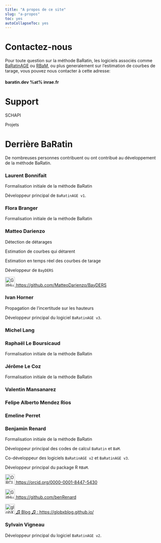 ---
title: "A propos de ce site"
slug: "a-propos"
toc: yes
autoCollapseToc: yes
---

# Contactez-nous

Pour toute question sur la méthode BaRatin, les logiciels associés comme [BaRatinAGE](https://github.com/BaRatin-tools/BaRatinAGE) ou [RBaM](https://github.com/BaM-tools/RBaM), ou plus generalement sur l'estimation de courbes de tarage, vous pouvez nous contacter à cette adresse:

#### baratin.dev %at% inrae.fr

# Support

SCHAPI

Projets


# Derrière BaRatin

De nombreuses personnes contribuent ou ont contribué au développement de la méthode BaRatin.

### Laurent Bonnifait

Formalisation initiale de la méthode BaRatin

Développeur principal de `BaRatinAGE v1`. 

### Flora Branger

Formalisation initiale de la méthode BaRatin

### Matteo Darienzo

Détection de détarages

Estimation de courbes qui détarent

Estimation en temps réel des courbes de tarage

Développeur de `BayDERS`

<a href="https://github.com/MatteoDarienzo/BayDERS">
<img alt="GitHub logo" src="/img/github-mark.svg" width="32" height="32" /> https://github.com/MatteoDarienzo/BayDERS </a>


### Ivan Horner

Propagation de l'incertitude sur les hauteurs

Développeur principal du logiciel `BaRatinAGE v3`. 

### Michel Lang

### Raphaël Le Boursicaud

Formalisation initiale de la méthode BaRatin


### Jérôme Le Coz

Formalisation initiale de la méthode BaRatin


### Valentin Mansanarez

### Felipe Alberto Mendez Rios

### Emeline Perret


### Benjamin Renard

Formalisation initiale de la méthode BaRatin

Développeur principal des codes de calcul `BaRatin` et `BaM`.

Co-développeur des logiciels `BaRatinAGE v2` et `BaRatinAGE v3`. 

Développeur principal du package R `RBaM`.

<a href="https://orcid.org/0000-0001-8447-5430">
<img alt="ORCID logo" src="https://info.orcid.org/wp-content/uploads/2019/11/orcid_32x32.png" width="32" height="32" /> https://orcid.org/0000-0001-8447-5430 </a>

<a href="https://github.com/benRenard">
<img alt="GitHub logo" src="/img/github-mark.svg" width="32" height="32" /> https://github.com/benRenard </a>

<a href="https://globxblog.github.io/">
<img alt="globXblog logo" src="/img/globXblog_logo.svg" width="32" height="32" />  ♫ Blog ♫ : https://globxblog.github.io/ </a>

### Sylvain Vigneau

Développeur principal du logiciel `BaRatinAGE v2`. 
